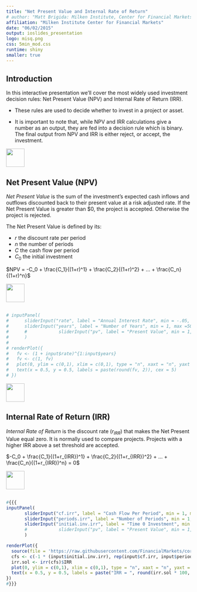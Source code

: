 ```yaml
---
title: "Net Present Value and Internal Rate of Return"
# author: "Matt Brigida: Milken Institute, Center for Financial Markets"
affiliation: "Milken Institute Center for Financial Markets"
date: "06/02/2015"
output: ioslides_presentation
logo: misq.png
css: 5min_mod.css
runtime: shiny
smaller: true
---
```


## Introduction

In this interactive presentation we'll cover the most widely used investment decision rules: Net Present Value (NPV) and Internal Rate of Return (IRR).

- These rules are used to decide whether to invest in a project or asset.

-  It is important to note that, while NPV and IRR calculations give a number as an output, they are fed into a decision rule which is binary.  The final output from NPV and IRR is either reject, or accept, the investment.



<div class="MIfooter"><img src="mi.png" style="height:50px;"></div> 


## Net Present Value (NPV)

*Net Present Value* is the sum of the investment's expected cash inflows and outflows discounted back to their present value at a risk adjusted rate. If the Net Present Value is greater than $0, the project is accepted. Otherwise the project is rejected. 

The Net Present Value is defined by its: 

- $r$ the discount rate per period
- $n$ the number of periods
- $C$ the cash flow per period
- $C_0$ the initial investment

$NPV = -C_0 + \frac{C_1}{(1+r)^1} + \frac{C_2}{(1+r)^2} + ... + \frac{C_n}{(1+r)^n}$ 


<div class="MIfooter"><img src="mi.png" style="height:50px;"></div> 

## 

```r
# inputPanel(
# 	   sliderInput("rate", label = "Annual Interest Rate", min = -.05, max =0.5, step = .01, value = .05),
# 	   sliderInput("years", label = "Number of Years", min = 1, max =50, step = 1, value = 10)
# 	   #            sliderInput("pv", label = "Present Value", min = 1, max =50, step = 1, value = 10),
# 	   )
# 
# renderPlot({
#   fv <- (1 + input$rate)^{1:input$years}
#   fv <- c(1, fv)
#   plot(0, ylim = c(0,1), xlim = c(0,1), type = "n", xaxt = "n", yaxt = "n", ylab = "", xlab = "")
#   text(x = 0.5, y = 0.5, labels = paste(round(fv, 2)), cex = 5)
# })
```


<div class="MIfooter"><img src="mi.png" style="height:50px;"></div> 

## Internal Rate of Return (IRR)

*Internal Rate of Return* is the discount rate ($r_{IRR}$) that makes the Net Present Value equal zero. It is normally used to compare projects. Projects with a higher IRR above a set threshold are accepted.

$-C_0 + \frac{C_1}{(1+r_{IRR})^1} + \frac{C_2}{(1+r_{IRR})^2} + ... + \frac{C_n}{(1+r_{IRR})^n} = 0$ 


<div class="MIfooter"><img src="mi.png" style="height:50px;"></div> 

## 

```r
#{{{
inputPanel(
	   sliderInput("cf.irr", label = "Cash Flow Per Period", min = 1, max = 500, step = 10, value = 50),
	   sliderInput("periods.irr", label = "Number of Periods", min = 1, max = 50, step = 1, value = 20),
	   sliderInput("initial.inv.irr", label = "Time 0 Investment", min = 1, max = 500, step = 1, value = 300)
	   #            sliderInput("pv", label = "Present Value", min = 1, max =50, step = 1, value = 10),
	   )

renderPlot({
  source(file = 'https://raw.githubusercontent.com/FinancialMarkets/corpfin/master/irr.R')
  cfs <- c(-1 * (input$initial.inv.irr), rep(input$cf.irr, input$periods.irr))
  irr.sol <- irr(cfs)$IRR
  plot(0, ylim = c(0,1), xlim = c(0,1), type = "n", xaxt = "n", yaxt = "n", ylab = "", xlab = "")
  text(x = 0.5, y = 0.5, labels = paste("IRR = ", round(irr.sol * 100, 2), "%"), cex = 5)
})
#}}}
```
